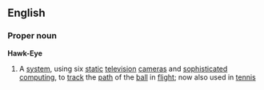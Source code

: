 ==English==
===Proper noun===
{{wikipedia}}
'''Hawk-Eye'''
#{{cricket}} A [[system]], using six [[static]] [[television]] [[camera]]s and [[sophisticated]] [[computing]], to [[track]] the [[path]] of the [[ball]] in [[flight]]; now also used in [[tennis]]